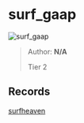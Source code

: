 
# surf_gaap

![surf_gaap](https://raw.githubusercontent.com/Sayt123/SurfMapPics/Maps-and-bonuses/csgo/surf_gaap.jpg)

> Author: **N/A**
>
> Tier 2

## Records

[surfheaven](https://surfheaven.eu/map/surf_gaap)
